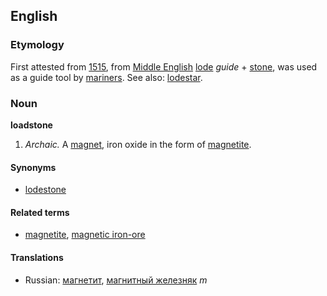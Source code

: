 ==English==
===Etymology===
First attested from [[w:1515|1515]], from [[Middle English]] [[lode]] ''guide'' + [[stone]], was used as a guide tool by [[mariner]]s. See also: [[lodestar]].

===Noun===
'''loadstone'''
#''Archaic.'' A [[magnet]], iron oxide in the form of [[w:magnetite|magnetite]].
====Synonyms====
*[[lodestone]]
====Related terms====
*[[magnetite]], [[magnetic iron-ore]]
====Translations====
*Russian: [[магнетит]], [[магнитный железняк]] ''m''